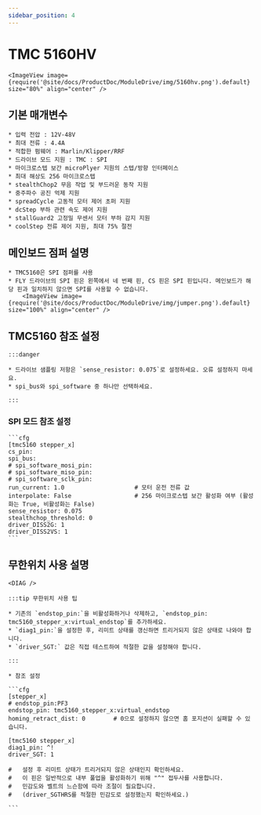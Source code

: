 ```yaml
---
sidebar_position: 4
---
```



# TMC 5160HV

    <ImageView image={require('@site/docs/ProductDoc/ModuleDrive/img/5160hv.png').default} size="80%" align="center" />

## 기본 매개변수

    * 입력 전압 : 12V-48V
    * 최대 전류 : 4.4A
    * 적합한 펌웨어 : Marlin/Klipper/RRF
    * 드라이브 모드 지원 : TMC : SPI
    * 마이크로스텝 보간 microPlyer 지원의 스텝/방향 인터페이스
    * 최대 해상도 256 마이크로스텝
    * stealthChop2 무음 작업 및 부드러운 동작 지원
    * 중주파수 공진 억제 지원
    * spreadCycle 고동적 모터 제어 초퍼 지원
    * dcStep 부하 관련 속도 제어 지원
    * stallGuard2 고정밀 무센서 모터 부하 감지 지원
    * coolStep 전류 제어 지원, 최대 75% 절전

## 메인보드 점퍼 설명

    * TMC5160은 SPI 점퍼를 사용
    * FLY 드라이브의 SPI 핀은 왼쪽에서 네 번째 핀, CS 핀은 SPI 핀입니다. 메인보드가 해당 핀과 일치하지 않으면 SPI를 사용할 수 없습니다.
        <ImageView image={require('@site/docs/ProductDoc/ModuleDrive/img/jumper.png').default} size="100%" align="center" />

## TMC5160 참조 설정

    :::danger

    * 드라이브 샘플링 저항은 `sense_resistor: 0.075`로 설정하세요. 오류 설정하지 마세요.
    * spi_bus와 spi_software 중 하나만 선택하세요.

    :::

### SPI 모드 참조 설정

    ```cfg
    [tmc5160 stepper_x]
    cs_pin:
    spi_bus:
    # spi_software_mosi_pin:
    # spi_software_miso_pin:
    # spi_software_sclk_pin: 
    run_current: 1.0                    # 모터 운전 전류 값
    interpolate: False                  # 256 마이크로스텝 보간 활성화 여부 (활성화는 True, 비활성화는 False)
    sense_resistor: 0.075
    stealthchop_threshold: 0
    driver_DISS2G: 1
    driver_DISS2VS: 1
    ```

## 무한위치 사용 설명

    <DIAG />

    :::tip 무한위치 사용 팁

    * 기존의 `endstop_pin:`을 비활성화하거나 삭제하고, `endstop_pin: tmc5160_stepper_x:virtual_endstop`를 추가하세요.
    * `diag1_pin:`을 설정한 후, 리미트 상태를 갱신하면 트리거되지 않은 상태로 나와야 합니다.
    * `driver_SGT:` 값은 직접 테스트하여 적절한 값을 설정해야 합니다.

    :::

    * 참조 설정

    ```cfg
    [stepper_x]
    # endstop_pin:PF3
    endstop_pin: tmc5160_stepper_x:virtual_endstop
    homing_retract_dist: 0        # 0으로 설정하지 않으면 홈 포지션이 실패할 수 있습니다.

    [tmc5160 stepper_x]
    diag1_pin: ^!
    driver_SGT: 1

    #   설정 후 리미트 상태가 트리거되지 않은 상태인지 확인하세요.
    #   이 핀은 일반적으로 내부 풀업을 활성화하기 위해 "^" 접두사를 사용합니다.
    #   민감도와 벨트의 느슨함에 따라 조절이 필요합니다.
    #   (driver_SGTHRS를 적절한 민감도로 설정했는지 확인하세요.)

    ```